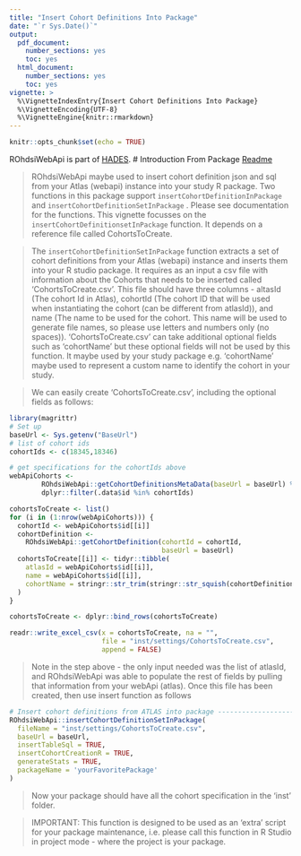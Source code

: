```yaml
---
title: "Insert Cohort Definitions Into Package"
date: "`r Sys.Date()`"
output:
  pdf_document: 
    number_sections: yes
    toc: yes
  html_document:
    number_sections: yes
    toc: yes
vignette: >
  %\VignetteIndexEntry{Insert Cohort Definitions Into Package}
  %\VignetteEncoding{UTF-8}
  %\VignetteEngine{knitr::rmarkdown}
---
```


```r
knitr::opts_chunk$set(echo = TRUE)
```

ROhdsiWebApi is part of [HADES](https://ohdsi.github.io/Hades).
# Introduction
From Package [Readme](https://github.com/OHDSI/ROhdsiWebApi/blob/master/README.md)

> ROhdsiWebApi maybe used to insert cohort definition json and sql from your Atlas (webapi) instance 
into your study R package. Two functions in this package support `insertCohortDefinitionInPackage` 
and `insertCohortDefinitionSetInPackage` . Please see documentation for the functions. This vignette 
focusses on the `insertCohortDefinitionsetInPackage` function. It depends on a reference file 
called CohortsToCreate.

> The `insertCohortDefinitionSetInPackage` function extracts a set of cohort definitions from your Atlas (webapi) instance and inserts them into your R studio package. It requires as an input a csv file with information about the Cohorts that needs to be inserted called 'CohortsToCreate.csv'. This file should have three columns - altasId (The cohort Id in Atlas), cohortId (The cohort ID that will be used when instantiating the cohort (can be different from atlasId)), and name (The name to be used for the cohort. This name will be used to generate file names, so please use letters and numbers only (no spaces)). 'CohortsToCreate.csv' can take additional optional fields such as 'cohortName' but these optional fields will not be used by this function. It maybe used by your study package e.g. 'cohortName' maybe used to represent a custom name to identify the cohort in your study. 

> We can easily create  'CohortsToCreate.csv', including the optional fields as follows:

```r

library(magrittr)
# Set up
baseUrl <- Sys.getenv("BaseUrl")
# list of cohort ids
cohortIds <- c(18345,18346)

# get specifications for the cohortIds above
webApiCohorts <-
        ROhdsiWebApi::getCohortDefinitionsMetaData(baseUrl = baseUrl) %>%
        dplyr::filter(.data$id %in% cohortIds)

cohortsToCreate <- list()
for (i in (1:nrow(webApiCohorts))) {
  cohortId <- webApiCohorts$id[[i]]
  cohortDefinition <-
    ROhdsiWebApi::getCohortDefinition(cohortId = cohortId, 
                                      baseUrl = baseUrl)
  cohortsToCreate[[i]] <- tidyr::tibble(
    atlasId = webApiCohorts$id[[i]],
    name = webApiCohorts$id[[i]],
    cohortName = stringr::str_trim(stringr::str_squish(cohortDefinition$name))
  )
}

cohortsToCreate <- dplyr::bind_rows(cohortsToCreate)

readr::write_excel_csv(x = cohortsToCreate, na = "", 
                       file = "inst/settings/CohortsToCreate.csv", 
                       append = FALSE)

```

> Note in the step above - the only input needed was the list of atlasId, and ROhdsiWebApi was able to populate the rest of fields by pulling that information from your webApi (atlas). Once this file has been created, then use insert function as follows

```r
# Insert cohort definitions from ATLAS into package -----------------------
ROhdsiWebApi::insertCohortDefinitionSetInPackage(
  fileName = "inst/settings/CohortsToCreate.csv",
  baseUrl = baseUrl,
  insertTableSql = TRUE,
  insertCohortCreationR = TRUE,
  generateStats = TRUE,
  packageName = 'yourFavoritePackage'
)
```

> Now your package should have all the cohort specification in the 'inst' folder. 


> IMPORTANT: This function is designed to be used as an 'extra' script for your package maintenance, i.e. please call this function in R Studio in project mode - where the project is your package.
